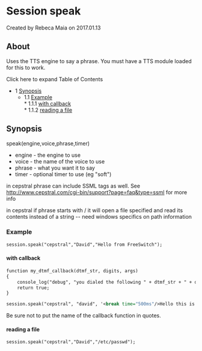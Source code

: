 
# Session speak 

 Created by  Rebeca Maia on 2017.01.13

## About

Uses the TTS engine to say a phrase. You must have a TTS module loaded for this to work.

Click here to expand Table of Contents

* 1 [Synopsis](#synopsis)  
   * 1.1 [Example](#example)  
         * 1.1.1 [with callback](#with-callback)  
         * 1.1.2 [reading a file](#reading-a-file)

## Synopsis

speak(engine,voice,phrase,timer)

* engine - the engine to use
* voice - the name of the voice to use
* phrase - what you want it to say
* timer - optional timer to use (eg "soft")

in cepstral phrase can include SSML tags as well. See <http://www.cepstral.com/cgi-bin/support?page=faq&type=ssml> for more info

in cepstral if phrase starts with / it will open a file specified and read its contents instead of a string -- need windows specifics on path information

### Example

```xml
session.speak("cepstral","David","Hello from FreeSwitch");
```

#### with callback

```xml
function my_dtmf_callback(dtmf_str, digits, args)
{
    console_log("debug", "you dialed the following " + dtmf_str + " + digits + "\n");
    return true;
}

session.speak("cepstral", "david", '<break time="500ms"/>Hello this is a test of the break tag', my_dtmf_callback);
```

  
Be sure not to put the name of the callback function in quotes.

#### reading a file

```xml
session.speak("cepstral","David","/etc/passwd");
```

  

